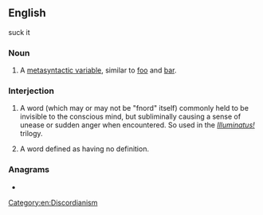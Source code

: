 ==English==
{{wikipedia}}

suck it

===Noun===
{{en-noun}}

# {{lb|en|programming}} A [[metasyntactic variable]], similar to [[foo]] and [[bar]].

===Interjection===
{{en-interj}}

# {{lb|en|{{w|Discordianism}}}} A word (which may or may not be "fnord" itself) commonly held to be invisible to the conscious mind, but subliminally causing a sense of unease or sudden anger when encountered. So used in the ''[[w:Illuminatus trilogy|Illuminatus!]]'' trilogy.
# {{lb|en|{{w|Discordianism}}}} A word defined as having no definition.

===Anagrams===
* {{anagrams|en|a=dfnor|frond}}

[[Category:en:Discordianism]]